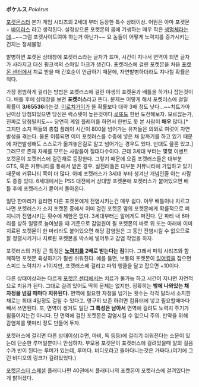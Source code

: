 '''ポケルス''' ''Pokérus''

[[포켓몬스터]] 본가 게임 시리즈의 2세대 부터 등장한 특수 상태이상. 어원은 아마 포켓몬 + [[바이러스]] 라고 생각된다. 설정상으론 포켓몬의 몸에 기생하는 매우 작은 [[생명체]]라는데...~~그럼 포켓사이트여야 하는거 아닌가~~ 요 놈들이 어떻게 노력치를 증가시키는건지는 정체불명.

발병하면 포켓몬 상태창에 포켓러스라는 글자가 뜨며, 시간이 지나서 면역이 되면 글자가 사라지고 대신 핑크색의 스마일 마크가 생긴다. 포켓러스에 걸린 포켓몬을 처음 [[포켓몬 센터]]에서 치료 받을 때 간호순이 언급하기 때문에, 자연발병하더라도 지나칠 확률은 적다.

가장 평범하게 걸리는 방법은 포켓러스에 걸린 야생의 포켓몬과 배틀을 하거나 잡는것이다. 배틀 후에 상태창을 보면 '''포켓러스'''라고 뜬다. 문제는 이렇게 해서 포켓러스에 걸릴 확률이 '''3/65536'''라는것. [[색이 다른 포켓몬|이로치가이]]가 뜰 확률보다 대략 3배 정도 낮다...~~치트가아닌이상 당첨되었으면 당신은 럭스탯이 높은것이다.[[로또]]도 한번 도전해보자. 모르잖는가, 진짜로 당첨될지도~~ 당연히 게임 플레이를 하면서 한번도 못 본 사람이 '''매우''' 많다.[* 그치만 소지 팩들의 총합 플레이 시간이 800을 넘어가는 유저들은 의외로 여럿이 자연발생을 겪는다. 물론 이쯤되면 이미 포켓러스를 수중에 넣은 채 알까기를 하고 있기 때문에 자연발생해도 스스로가 옮겨놓은걸로 알고 넘어가는 경우도 있다. 반대도 물론 있고.] 그러므로 존재 자체를 모르는 사람들이 절대다수이다.
근데 3세대 부터는 몇몇 이벤트 포켓몬이 포켓러스에 걸린채로 등장한다.
그렇기 때문에 요즘 포켓러스들은 대부분 GTS, 혹은 커뮤니티를 통해서 받은 경우. 실전러들은 대부분 커뮤니티에 가입하고 있기 때문에 커뮤니티 쪽이 더 많다. 아예 포켓러스가 3세대 부터 생겨난 개념인줄 아는 사람도 종종 있다.
6세대에서는 PSS 대전에서 상대방 포켓몬에 포켓러스가 붙어있으면 배틀 후에 포켓러스가 묻어서 돌아온다.

일단 한마리가 걸리면 다른 포켓몬에게 전염시키는건 매우 쉽다.  아무 배틀이나 치르고 나면 포켓러스가 소지 포켓몬 중에서 이미 걸린 포켓몬 옆의 포켓몬에게 확률적으로 퍼지니까 전염시키는 횟수에 제한은 없다. 3세대부터는 알에게도 퍼진다. 단 파티 내 6마리를 상하 일렬로 늘여놨을 때 기준으로 감염원이 될 포켓몬의 바로 위 또는 아래에 이미 치료된 포켓몬이 한 마리라도 붙어있으면 해당 감염원은 그 동안 전염시킬 수 없으므로 잘 정렬시키거나 치료된 포켓몬을 박스에 넣어두고 감염 작업을 하자.

포켓러스의 가장 큰 특징은 '''[[노력치]]를 2배로 받는다는 점'''이다. 그래서 파워 시리즈와 함께하면 포켓몬 육성하기가 훨씬 쉬워진다. 예를 들면, 보통의 포켓몬이 [[잉어킹]]을 잡으면 스피드 노력치가 +1이지만, 포켓러스에 걸리고 파워 앵클을 달고 잡으면 +10이다.

다른 상태이상과는 다르게 [[포켓몬 센터]]에서는 치료가 불가능 하고 시간이 지나면 자연적으로 치유가 된다. 그대로 걸려 있어도 딱히 문제는 없지만. 정확히는 '''밖에 나와있는 채 자정을 넘길 때마다 치유된다.''' 면역에 필요한 자정을 넘기는 횟수는 각각 달라서 소지한 채로는 최대 4일정도 걸릴 수 있다고. 영구히 보존 하려면 컴퓨터에 넣고 필요할때마다 빼서 쓰면된다. 또, 면역이 생겨도 일단 '''그 특성은 남아서''' 면역에 걸려도 노력치 주기가 힘들어지는건 아니다. 단 면역에 걸린 포켓몬은 감염시킬 수 없으니 주의. 만약을 위해 감염체를 몇마리 정도 만들어 두자.

포켓러스에 걸리면 다른 상태이상(수면, 마비, 독 등등)에 걸리기 쉬워진다는 소문이 있는데 단순한 루머일뿐이니 안심하자.
부모용 포켓몬이 포켓러스에 걸려있을때 알의 걸음수가 반이 된다는 루머가 있는데, 루머다. 비디오라고 돌아다니는것은 가짜다.(여기에 그런 비디오의 링크가 걸려있었다.)

[[포켓몬스터 스페셜]] 플래티나편 40권에서 플래티나의 포켓몬이 포켓러스에 걸려있다는게 밝혀졌다.
